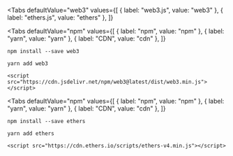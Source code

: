
<Tabs
  defaultValue="web3"
  values={[
    { label: "web3.js", value: "web3" },
    { label: "ethers.js", value: "ethers" },
  ]}
>
<TabItem value="web3">

<Tabs
  defaultValue="npm"
  values={[
    { label: "npm", value: "npm" },
    { label: "yarn", value: "yarn" },
    { label: "CDN", value: "cdn" },
  ]}
>
<TabItem value="npm">

```shell
npm install --save web3
```

</TabItem>
<TabItem value="yarn">

```shell
yarn add web3
```

</TabItem>
<TabItem value="cdn">

```shell
<script src="https://cdn.jsdelivr.net/npm/web3@latest/dist/web3.min.js"></script>
```

</TabItem>
</Tabs>

</TabItem>
<TabItem value="ethers">

<Tabs
  defaultValue="npm"
  values={[
    { label: "npm", value: "npm" },
    { label: "yarn", value: "yarn" },
    { label: "CDN", value: "cdn" },
  ]}
>
<TabItem value="npm">

```shell
npm install --save ethers
```

</TabItem>
<TabItem value="yarn">

```shell
yarn add ethers
```

</TabItem>
<TabItem value="cdn">

```shell
<script src="https://cdn.ethers.io/scripts/ethers-v4.min.js"></script>
```

</TabItem>
</Tabs>

</TabItem>
</Tabs>

